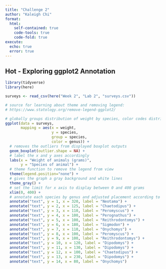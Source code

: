 ```yaml
---
title: "Challenge 2"
author: "Kaleigh Chi"
format: 
  html: 
    self-contained: true
    code-tools: true
    code-fold: true
execute: 
  echo: true
  error: true
---
```


## Hot - Exploring ggplot2 Annotation

```r
library(tidyverse)
library(here)
```

```r
surveys <- read_csv(here("Week 2", "Lab 2", "surveys.csv"))
```

```r
# source for learning about theme and removing legend: 
# https://www.statology.org/remove-legend-ggplot2/

# globally groups distribution of weight by species, color codes distributions by genus, displays weight on the x axis, and displays species on the y axis
ggplot(data = surveys,
       mapping = aes(x = weight,
                     y = species,
                     group = species,
                     color = genus)) +
  # removes the outliers from displayed boxplot outputs
  geom_boxplot(outlier.shape = NA) + 
  # label the x and y axes accordingly
  labs(x = "Weight of animals (grams)", 
       y = "Species of animal") +
  # theme function to remove the legend from view
  theme(legend.position="none") +
  # gives the graph a gray background and white lines
  theme_gray() +
  # set the limit for x axis to display between 0 and 400 grams
  xlim(0, 400) +
  # annotate each species by genus and adjusted placement according to boxplots
  annotate("text", y = 1, x = 320, label = "Neotama") +
  annotate("text", y = 2, x = 125, label = "Chaetodipus") +
  annotate("text", y = 3, x = 110, label = "Peromyscus") +
  annotate("text", y = 4, x = 100, label = "Perognathus") +
  annotate("text", y = 5, x = 100, label = "Reithrodontomys") +
  annotate("text", y = 6, x = 180, label = "Sigmodon") +
  annotate("text", y = 7, x = 110, label = "Onychomys") +
  annotate("text", y = 8, x = 100, label = "Peromyscus") +
  annotate("text", y = 9, x = 100, label = "Reithrodontomys") +
  annotate("text", y = 10, x = 120, label = "Dipodomys") +
  annotate("text", y = 11, x = 130, label = "Dipodomys") +
  annotate("text", y = 12, x = 100, label = "Chaetodipus") +
  annotate("text", y = 13, x = 230, label = "Dipodomys") +
  annotate("text", y = 14, x = 80, label = "Onychomys")
```
